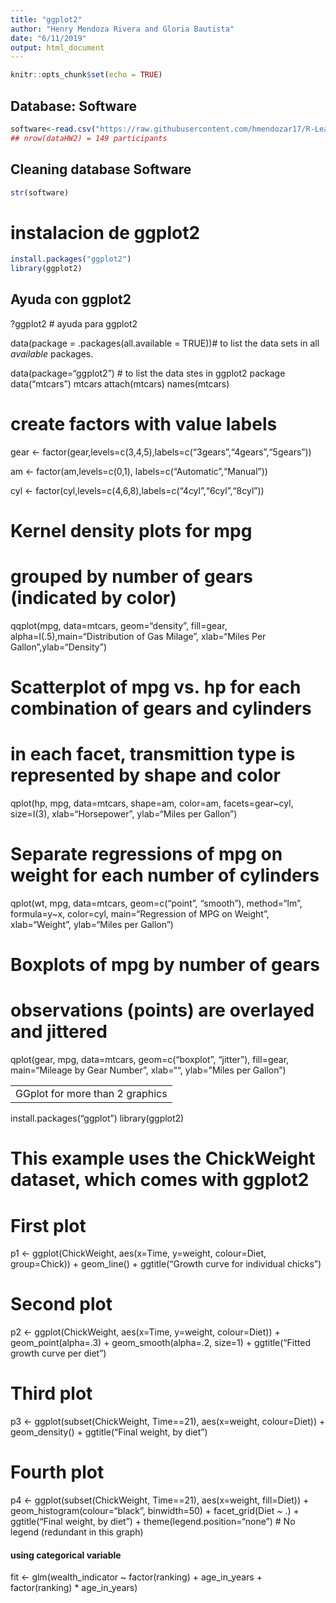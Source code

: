 ```yaml
---
title: "ggplot2"
author: "Henry Mendoza Rivera and Gloria Bautista"
date: "6/11/2019"
output: html_document
---
```


```r
knitr::opts_chunk$set(echo = TRUE)
```

## Database: Software


```r
software<-read.csv("https://raw.githubusercontent.com/hmendozar17/R-Learning/master/softwareECSV.csv", header=TRUE)
## nrow(dataHW2) = 149 participants
```

## Cleaning database Software

```r
str(software)
```

# instalacion de ggplot2
```r
install.packages("ggplot2")
library(ggplot2)
```

## Ayuda con ggplot2

?ggplot2 # ayuda para ggplot2

data(package = .packages(all.available = TRUE))# to list the data sets in all *available* packages.

data(package="ggplot2") # to list  the data stes in ggplot2 package
data("mtcars")
mtcars
attach(mtcars)
names(mtcars)

# create factors with value labels 

gear <- factor(gear,levels=c(3,4,5),labels=c("3gears","4gears","5gears")) 

am <- factor(am,levels=c(0,1), labels=c("Automatic","Manual")) 

cyl <- factor(cyl,levels=c(4,6,8),labels=c("4cyl","6cyl","8cyl")) 

# Kernel density plots for mpg
# grouped by number of gears (indicated by color)

qqplot(mpg, data=mtcars, geom="density", fill=gear, alpha=I(.5),main="Distribution of Gas Milage", xlab="Miles Per Gallon",ylab="Density")



# Scatterplot of mpg vs. hp for each combination of gears and cylinders
# in each facet, transmittion type is represented by shape and color
qplot(hp, mpg, data=mtcars, shape=am, color=am, 
      facets=gear~cyl, size=I(3),
      xlab="Horsepower", ylab="Miles per Gallon") 

# Separate regressions of mpg on weight for each number of cylinders
qplot(wt, mpg, data=mtcars, geom=c("point", "smooth"), 
      method="lm", formula=y~x, color=cyl, 
      main="Regression of MPG on Weight", 
      xlab="Weight", ylab="Miles per Gallon")

# Boxplots of mpg by number of gears 
# observations (points) are overlayed and jittered
qplot(gear, mpg, data=mtcars, geom=c("boxplot", "jitter"), 
      fill=gear, main="Mileage by Gear Number",
      xlab="", ylab="Miles per Gallon")

------------------------------------------------------
  GGplot for more than 2 graphics
--------------------------------------------
  
  install.packages("ggplot")
  library(ggplot2)

# This example uses the ChickWeight dataset, which comes with ggplot2
# First plot
p1 <- 
  ggplot(ChickWeight, aes(x=Time, y=weight, colour=Diet, group=Chick)) +
  geom_line() +
  ggtitle("Growth curve for individual chicks")

# Second plot
p2 <- 
  ggplot(ChickWeight, aes(x=Time, y=weight, colour=Diet)) +
  geom_point(alpha=.3) +
  geom_smooth(alpha=.2, size=1) +
  ggtitle("Fitted growth curve per diet")

# Third plot
p3 <- 
  ggplot(subset(ChickWeight, Time==21), aes(x=weight, colour=Diet)) +
  geom_density() +
  ggtitle("Final weight, by diet")

# Fourth plot
p4 <- 
  ggplot(subset(ChickWeight, Time==21), aes(x=weight, fill=Diet)) +
  geom_histogram(colour="black", binwidth=50) +
  facet_grid(Diet ~ .) +
  ggtitle("Final weight, by diet") +
  theme(legend.position="none")        # No legend (redundant in this graph)    





#### using categorical variable

fit <- glm(wealth_indicator ~  factor(ranking) + age_in_years + factor(ranking) * age_in_years)













